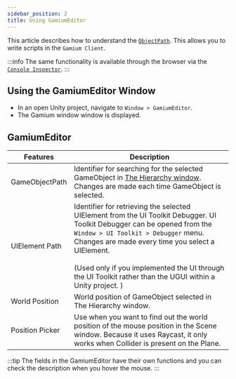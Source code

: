 ```yaml
---
sidebar_position: 2
title: Using GamiumEditor
---
```


This article describes how to understand the [`ObjectPath`](../../client/object-path).
This allows you to write scripts in the `Gamium Client`.

:::info
The same functionality is available through the browser via the [`Console Inspector`](https://docs.dogutech.io/host-and-device/device/streaming-and-remote-control/game-ui-inspector).
:::

## Using the GamiumEditor Window

- In an open Unity project, navigate to `Window > GamiumEditor`.
- The Gamium window window is displayed.

## GamiumEditor

| Features        | Description                                                                                                                                                                                                                                                                                                                              |
| --------------- | ---------------------------------------------------------------------------------------------------------------------------------------------------------------------------------------------------------------------------------------------------------------------------------------------------------------------------------------- |
| GameObjectPath  | Identifier for searching for the selected GameObject in [The Hierarchy window](https://docs.unity3d.com/Manual/Hierarchy.html). Changes are made each time GameObject is selected.                                                                                                                                                       |
| UIElement Path  | Identifier for retrieving the selected UIElement from the UI Toolkit Debugger. UI Toolkit Debugger can be opened from the `Window > UI Toolkit > Debugger` menu. Changes are made every time you select a UIElement. <br></br>(Used only if you implemented the UI through the UI Toolkit rather than the UGUI within a Unity project. ) |
| World Position  | World position of GameObject selected in The Hierarchy window.                                                                                                                                                                                                                                                                           |
| Position Picker | Use when you want to find out the world position of the mouse position in the Scene window. Because it uses Raycast, it only works when Collider is present on the Plane.                                                                                                                                                                |

:::tip
The fields in the GamiumEditor have their own functions and you can check the description when you hover the mouse.
:::
